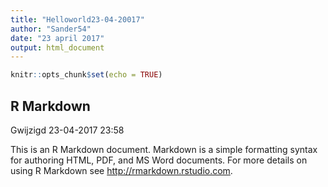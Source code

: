 ```yaml
---
title: "Helloworld23-04-20017"
author: "Sander54"
date: "23 april 2017"
output: html_document
---
```


```r
knitr::opts_chunk$set(echo = TRUE)
```

## R Markdown

Gwijzigd 23-04-2017 23:58

This is an R Markdown document. Markdown is a simple formatting syntax for authoring HTML, PDF, and MS Word documents. For more details on using R Markdown see <http://rmarkdown.rstudio.com>.

